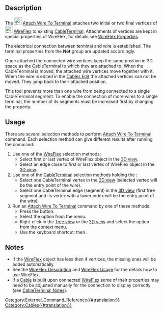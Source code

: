 <languages/>
<translate>

{{Docnav
|[[Cables_RemoveVertexAttachment|RemoveVertexAttachment]]
|[[Cables_DetachWireFromTerminal|DetachWireFromTerminal]]
|[[Cables_Workbench|Cables]]
|IconL=Cables_RemoveVertexAttachment.svg
|IconR=Cables_DetachWireFromTerminal.svg
|IconC=Cables_workbench_icon.svg
}}

{{GuiCommand
|Name=Cables AttachWireToTerminal
|MenuLocation=Cable Wires → Attach Wire To Terminal
|Workbenches=[[Cables_Workbench|Cables]]
|Shortcut={{KEY|T}} {{KEY|A}}
|Version=0.3.0
|SeeAlso=[[Cables_DetachWireFromTerminal|Cables DetachWireFromTerminal]], [[Cables_CableTerminal|Cables CableTerminal]], [[Cables_WireFlex|Cables WireFlex]]
}}

==Description==

The [[Image:Cables_AttachWireToTerminal.svg|24px]] [[Cables_AttachWireToTerminal|Attach Wire To Terminal]] attaches two initial or two final vertices of [[Image:Cables_WireFlex.svg|24px]] [[Cables_WireFlex|WireFlex]] to existing [[Cables_CableTerminal|CableTerminal]]. Attachments of vertices are kept in special properties of WireFlex, for details see [[Cables_WireFlex#Properties|WireFlex Properties]].

The electrical connection between terminal and wire is established. The terminal properties from the '''Net''' group are updated accordingly.

Once attached the connected wire vertices keep the same position in 3D space as the CableTerminal to which they are attached to. When the CableTerminal is moved, the attached wire vertices move together with it. When the wire is edited in the [[Cables_Edit|Cables Edit]] the attached vertices can not be moved. They jump back to their attached position.

This tool prevents more than one wire from being connected to a single CableTerminal segment. To enable the connection of more wires to a single terminal, the number of its segments must be increased first by changing the [[Cables_CableTerminal#Data|{{PropertyData|Number Of Connections}}]] property.

==Usage==

There are several selection methods to perform [[Cables_AttachWireToTerminal|Attach Wire To Terminal]] command. Each selection method can give different results after running the command:

# Use one of the [[Cables_WireFlex|WireFlex]] selection methods:
#* Select first or last vertex of WireFlex object in the [[3D_view|3D view]].
#* Select an edge close to first or last vertex of WireFlex object in the [[3D_view|3D view]].
# Use one of the [[Cables_CableTerminal|CableTerminal]] selection methods holding the {{KEY|CTRL}}:
#* Select one CableTerminal vertex in the [[3D_view|3D view]] (selected vertex will be the entry point of the wire).
#* Select one CableTerminal edge (segment) in the [[3D_view|3D view]] (first free segment and its vertex with a lower index will be the entry point of the wire).
# Run an [[Cables_AttachWireToTerminal|Attach Wire To Terminal]] command by one of these methods:
#* Press the {{Button|[[Image:Cables_AttachWireToTerminal.svg|16px]] [[Cables_AttachWireToTerminal|Attach Wire To Terminal]]}} button.
#* Select the {{MenuCommand|Cable Wires → [[Image:Cables_AttachWireToTerminal.svg|16px]] Attach Wire To Terminal}} option from the menu.
#* Right-click in the [[Tree_view|Tree view]] or the [[3D_view|3D view]] and select the {{MenuCommand|Cable Wires → [[Image:Cables_AttachWireToTerminal.svg|16px]] Attach Wire To Terminal}} option from the context menu.
#* Use the keyboard shortcut: {{KEY|T}} then {{KEY|A}}.

==Notes==

* If the [[Cables_WireFlex|WireFlex]] object has less then 4 vertices, the missing ones will be added automatically.
* See the [[Cables_WireFlex#Description|WireFlex Description]] and [[Cables_WireFlex#Usage|WireFlex Usage]] for the details how to use WireFlex.
* If a [[Cables_Cable|Cable]] is built upon connected [[Cables_WireFlex|WireFlex]] some of their properties may need to be adjusted manually for the connection to display correctly (see [[Cables_CableTerminal#Notes|CableTerminal Notes]]).


{{Docnav
|[[Cables_RemoveVertexAttachment|RemoveVertexAttachment]]
|[[Cables_DetachWireFromTerminal|DetachWireFromTerminal]]
|[[Cables_Workbench|Cables]]
|IconL=Cables_RemoveVertexAttachment.svg
|IconR=Cables_DetachWireFromTerminal.svg
|IconC=Cables_workbench_icon.svg
}}

</translate>
[[Category:External_Command_Reference{{#translation:}}]]
[[Category:Cables{{#translation:}}]]